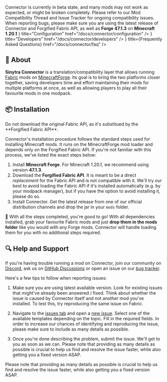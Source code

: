
<LogoHeader
  title="Connector"
  curseforge="https://www.curseforge.com/minecraft/mc-mods/sinytra-connector"
  modrinth="https://modrinth.com/mod/connector"
  github="https://github.com/Sinytra/Connector"
  icon={ConnectorLogo}
/>

<Callout type="warning">
  Connector is currently in beta state, and many mods may not work as expected, or might be broken completely.
  Please refer to our Mod Compatibility Thread and Issue Tracker for ongoing compatibility issues.<br/>
  When reporting bugs, please make sure you are using the latest release of Connector and Forgified Fabric API,
  as well as <b>Forge 47.1.3</b> on <b>Minecraft 1.20.1</b>
</Callout>

<Cards>
  <Cards.Card
    icon={<Gear/>}
    title="Configuration"
    href="/docs/connector/configuration"
  />
  <Cards.Card
    icon={<WrenchScrewdriver/>}
    title="Developers"
    href="/docs/connector/developers"
  />
  <Cards.Card
    icon={<Stars/>}
    title={<span className="text-sm">Frequently Asked Questions</span>}
    href="/docs/connector/faq"
  />
</Cards>

## 📖 About

**Sinytra Connector** is a translation/compatibility layer that allows running [Fabric](https://fabricmc.net/) mods on [MinecraftForge](https://minecraftforge.net/).
Its goal is to bring the two platforms closer together, saving developers time and effort maintaining their mods for multiple platforms at once,
as well as allowing players to play all their favourite mods in one modpack.

## 📦 Installation

<Callout type="info">
  Do not download the original Fabric API, as it's substitued by the **Forgified Fabric API**.
</Callout>

Connector's installation procedure follows the standard steps used for installing Minecraft mods. It runs on the MinecraftForge mod loader
and depends only on the Forgified Fabric API. If you're not familiar with this process, we've listed the exact steps below:

1. Install **Minecraft Forge**. For Minecraft 1.20.1, we recommend using version **47.1.3**.
2. Download the **Forgified Fabric API**. It is meant to be a direct *replacement* for the Fabric API and is not compatible with it.
   We'll try our best to avoid loading the Fabric API if it's installed automatically (e.g. by your modpack manager),
   but if you have the option to avoid installing it, please do so.
3. Install Connector. Get the latest release from one of our official distribution channels and drop the jar in your `mods` folder.

🎉 With all the steps completed, you're good to go! With all dependencies installed, grab your favourite Fabric mods and just
**drop them in the mods folder** like you would with any Forge mods. Connector will handle loading them for you with no additional steps required.

## 🔍 Help and Support

If you're having trouble running a mod on Connector, join our community on [Discord](https://discord.sinytra.org),
ask us on [GitHub Discussions](https://github.com/Sinytra/Connector/discussions) or open an issue on our [bug tracker](https://github.com/Sinytra/Connector/issues).

Here's a few tips to follow when reporting issues:

1. Make sure you are using latest available version. Look for existing issues that might've already been answered / fixed.
Think about whether the issue is caused by Connector itself and not another mod you've installed.
To test this, try reproducing the same issue on Fabric.

2. Navigate to the [issues tab](https://github.com/Sinytra/Connector/issues) and open a [new issue](https://github.com/Sinytra/Connector/issues/new/choose).
Select one of the available templates depending on the topic. Fill in the required fields.
In order to increase our chances of identifying and reproducing the issue, please make sure to include as many details as possible.

3. Once you're done describing the problem, submit the issue. We'll get to you as soon as we can. Please note that providing as many details as
possible is crucial to help us find and resolve the issue faster, while also getting you a fixed version ASAP.

Please note that providing as many details as possible is crucial to help us find and resolve the issue faster,
while also getting you a fixed version ASAP.
